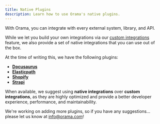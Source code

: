 ```yaml
---
title: Native Plugins
description: Learn how to use Orama's native plugins.
---
```


With Orama, you can integrate with every external system, library, and API.

While we let you build your own integrations via our [custom integrations](/cloud/data-sources/custom-integrations/introduction) feature, we also provide a set of native integrations that you can use out of the box.

At the time of writing this, we have the following plugins:

- [**Docusaurus**](/cloud/data-sources/native-plugins/docusaurus)
- [**Elasticpath**](/cloud/data-sources/native-plugins/elasticpath)
- [**Shopify**](/cloud/data-sources/native-plugins/shopify)
- [**Strapi**](/cloud/data-sources/native-plugins/strapi)

When available, we suggest using **native integrations** over **custom integrations**, as they are highly optimized and provide a better developer experience, performance, and maintainability.

We're working on adding more plugins, so if you have any suggestions...<br />please let us know at [info@orama.com](mailto:info@orama.com)!
